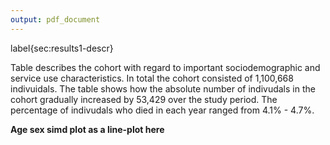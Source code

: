 ```yaml
---
output: pdf_document
---
```


\chapter{Results - Descriptive statistics}\label{ch:results-1}
\thispagestyle{empty}

\section{Descriptive statistics}label{sec:results1-descr}

\subsection{Participants}\label{subsec:results1-particp}

Table \ref{tab:results1-cohorttab} describes the cohort with regard to important sociodemographic and service use characteristics. In total the cohort consisted of 1,100,668 indivuidals. The table shows how the absolute number of indivudals in the cohort gradually increased by 53,429 over the study period. The percentage of indivudals who died in each year ranged from 4.1% - 4.7%. 

\begin{table}[]
\centering
\resizebox{\textwidth}{!}{%
\begin{threeparttable}
\begin{tabular}{@{}llrrrrr@{}}
\toprule
\textbf{Variable} & \textbf{Value} & \textbf{2011/12} & \textbf{2012/13} & \textbf{2013/14} & \textbf{2014/15} & \textbf{2015/16} \\ \midrule
\textbf{N in cohort} &  & 870896 & 895100 & 908295 & 920639 & 924325 \\
\textbf{N died} &  & 35870 (4.1) & 41701 (4.7) & 39348 (4.3) & 42365 (4.6) & 37992 (4.1) \\
\textbf{Sex} & Male & 382585 (43.9) & 395922 (44.2) & 404480 (44.5) & 412115 (44.8) & 415953 (45.0) \\
\textbf{} & Female & 488311 (56.1) & 499178 (55.8) & 503815 (55.5) & 508524 (55.2) & 508372 (55.0) \\
\textbf{Age (years)} & Mean (SD) & 74.8 (7.4) & 74.7 (7.4) & 74.7 (7.4) & 74.7 (7.4) & 74.7 (7.4) \\
\textbf{Age group (years)} & 65-69 & 256761 (29.5) & 269042 (30.1) & 274946 (30.3) & 278705 (30.3) & 282554 (30.6) \\
\textbf{} & 70-74 & 206129 (23.7) & 208829 (23.3) & 211466 (23.3) & 214387 (23.3) & 215897 (23.4) \\
\textbf{} & 75-79 & 170452 (19.6) & 173474 (19.4) & 175400 (19.3) & 176745 (19.2) & 175279 (19.0) \\
\textbf{} & 80-84 & 124677 (14.3) & 127606 (14.3) & 128500 (14.1) & 130151 (14.1) & 130131 (14.1) \\
\textbf{} & 85-89 & 73698 (8.5) & 74937 (8.4) & 75990 (8.4) & 77619 (8.4) & 77699 (8.4) \\
\textbf{} & 90-94 & 30732 (3.5) & 32711 (3.7) & 33710 (3.7) & 34150 (3.7) & 33432 (3.6) \\
\textbf{} & 95 plus & 8447 (1.0) & 8501 (0.9) & 8283 (0.9) & 8882 (1.0) & 9333 (1.0) \\
\textbf{N with  \textgreater{}=1 repeat medicine} &  & 775627 (89.1) & 795495 (88.9) & 807924 (88.9) & 818667 (88.9) & 821813 (88.9) \\
\textbf{Receiving social care} &  & 89769 (10.3) & 99111 (11.1) & 98361 (10.8) & 125619 (13.6) & 125367 (13.6) \\
\textbf{Receiving home care} &  & 41642 (4.8) & 42149 (4.7) & 42746 (4.7) & 42232 (4.6) & 41172 (4.5) \\
\textbf{Resident in care home} &  & 36513 (4.4) & 33292 (4.0) & 31397 (3.7) & 29089 (3.3) & 28136 (3.2) \\
\textbf{\textgreater{}= 1 USC episode} &  & 259137 (29.8) & 272574 (30.5) & 270872 (29.8) & 289504 (31.4) & 285013 (30.8) \\
\textbf{\textgreater{}=1 hospital admission} &  & 133153 (15.3) & 141868 (15.8) & 141745 (15.6) & 147757 (16.0) & 145741 (15.8) \\
\textbf{\textgreater{}=1 A \& E attendance} &  & 172747 (19.8) & 181728 (20.3) & 184100 (20.3) & 190563 (20.7) & 185736 (20.1) \\ \bottomrule
\end{tabular}%
\begin{tablenotes}
\item All values n(\%) unless otherwise stated 
\item \emph{Column}-wise percentages within grouped variables
\end{tablenotes}
\end{threeparttable}%
}
\caption{Charateristics of study population}
\label{tab:results1-cohorttab}
\end{table}

\FloatBarrier

\subsection{Age and sex}\label{subsec:results1-age-sex}

\begin{figure}[h]
  \centering
    \includegraphics{figures/chapter-results-1/02_age_sex_plot.png}
    \caption{Age and sex distribution. N = 908,295}
    \label{fig:results1-age-sex}
\end{figure}

\FloatBarrier

\subsection{Mortality}\label{subsec:results1-mortality}

\begin{figure}[h]
  \centering
    \includegraphics{figures/chapter-results-1/03_deaths_plot.png}
    \caption{Mortality. N = 39,348}
    \label{fig:results1-mortality}
\end{figure}

\FloatBarrier

\subsection{Repeat medicine groups}\label{subsec:results1-meds}

\begin{figure}[h]
  \centering
    \includegraphics{figures/chapter-results-1/08_pis_group_plot.png}
    \caption{Distribution of repeat medicines by group (label needs changed)}
    \label{fig:results1-meds-grp}
\end{figure}

\FloatBarrier

\subsection{Local authorities}\label{subsec:results1-la}

\begin{figure}[h]
  \centering
    \includegraphics{figures/chapter-results-1/04_la_count.png}
    \caption{Distribution of cohort by local authority. N = 908,295}
    \label{fig:results1-la}
\end{figure}

\FloatBarrier

\subsection{Deprivation}\label{subsec:results1-deprivation}

\begin{table}[h]
\centering
\resizebox{\textwidth}{!}{%
\begin{threeparttable}
\begin{tabular}{@{}llrrrrrr@{}}
\toprule
\textbf{Variable} & \textbf{Value} & \textbf{Quintile 1} & \textbf{Quintile 2} & \textbf{Quintile 3} & \textbf{Quintile 4} & \textbf{Quintile 5} & \textbf{Total} \\ \midrule
\textbf{Mortality} & Died & 8959 (22.8) & 8962 (22.8) & 8349 (21.2) & 7046 (17.9) & 6032 (15.3) & 39348 \\
\textbf{Sex} & Male & 70907 (17.5) & 83011 (20.5) & 87587 (21.7) & 82626 (20.4) & 80349 (19.9) & 404480 \\
\textbf{} & Female & 93411 (18.5) & 108326 (21.5) & 107134 (21.3) & 98407 (19.5) & 96537 (19.2) & 503815 \\
\textbf{Age} & Mean (SD) & 74.7 (7.3) & 74.9 (7.4) & 74.6 (7.4) & 74.5 (7.5) & 74.6 (7.5) &  \\
\textbf{Age group} & 65-69 & 47882 (17.4) & 55306 (20.1) & 59210 (21.5) & 57137 (20.8) & 55411 (20.2) & 274946 \\
\textbf{} & 70-74 & 38889 (18.4) & 44234 (20.9) & 45917 (21.7) & 42256 (20.0) & 40170 (19.0) & 211466 \\
\textbf{} & 75-79 & 32993 (18.8) & 38296 (21.8) & 37087 (21.1) & 33792 (19.3) & 33232 (18.9) & 175400 \\
\textbf{} & 80-84 & 24116 (18.8) & 28154 (21.9) & 27036 (21.0) & 24593 (19.1) & 24601 (19.1) & 128500 \\
\textbf{} & 85-89 & 13441 (17.7) & 16486 (21.7) & 16187 (21.3) & 14771 (19.4) & 15105 (19.9) & 75990 \\
\textbf{} & 90-94 & 5662 (16.8) & 7211 (21.4) & 7453 (22.1) & 6728 (20.0) & 6656 (19.7) & 33710 \\
\textbf{} & 95 plus & 1335 (16.1) & 1650 (19.9) & 1831 (22.1) & 1756 (21.2) & 1711 (20.7) & 8283 \\
\textbf{Total repeat medicines} & Mean (SD) & 6.5 (4.4) & 6 (4.2) & 5.4 (4.1) & 5 (3.9) & 4.7 (3.7) &  \\
\textbf{Medicines group} & 0-2 & 32592 (13.4) & 43087 (17.7) & 53356 (21.9) & 55425 (22.8) & 58939 (24.2) & 243399 \\
\textbf{} & 3-5 & 40973 (16.0) & 51820 (20.2) & 55585 (21.7) & 53463 (20.9) & 54138 (21.1) & 255979 \\
\textbf{} & 6-8 & 41104 (19.6) & 47125 (22.5) & 44645 (21.3) & 39402 (18.8) & 36974 (17.7) & 209250 \\
\textbf{} & over 9 & 49649 (24.9) & 49305 (24.7) & 41135 (20.6) & 32743 (16.4) & 26835 (13.4) & 199667 \\
\textbf{Receiving social care} &  & 23633 (24.0) & 25467 (25.9) & 20380 (20.7) & 15749 (16.0) & 13132 (13.4) & 98361 \\
\textbf{Receiving home care} &  & 10206 (23.9) & 11145 (26.1) & 8843 (20.7) & 6920 (16.2) & 5632 (13.2) & 42746 \\
\textbf{\textgreater{}=1 episode USC} &  & 58410 (21.6) & 61517 (22.7) & 55668 (20.6) & 49048 (18.1) & 46229 (17.1) & 270872 \\
\textbf{\textgreater{}=1 hospital admission} &  & 32936 (23.2) & 33390 (23.6) & 29349 (20.7) & 24360 (17.2) & 21710 (15.3) & 141745 \\
\textbf{\textgreater{}=1 A \& E episode} &  & 42587 (23.1) & 43166 (23.4) & 36376 (19.8) & 31184 (16.9) & 30787 (16.7) & 184100 \\ \bottomrule
\end{tabular}%
\begin{tablenotes}
\item All values n(\%) unless otherwise stated 
\item \emph{Row}-wise percentages within grouped variables
\end{tablenotes}
\end{threeparttable}%
}
\caption{Charateristics of study population by deprivation quintile 2013/14}
\label{tab:results1-deprivation}
\end{table}

\begin{figure}[h]
  \centering
    \includegraphics{figures/chapter-results-1/05_simd_la.png}
    \caption{Distribution of cohort by local authority and SIMD decile (Decile 1 - most deprived)}
    \label{fig:results1-la}
\end{figure}

**Age sex simd plot as a line-plot here**

\FloatBarrier

\section{Repeat medicines}\label{sec:results1-mm-meds}

\subsection{Distribution by sex}\label{subsec:results1-meds-sex}

\begin{figure}[h]
  \centering
    \includegraphics{figures/chapter-results-1/10_total_meds_hist_2.png}
    \caption{Repeat medicine distribution, by sex}
    \label{fig:results1-meds-hist}
\end{figure}

\subsection{Percentage by age group}\label{subsec:results1-meds-age}

\begin{figure}[h]
  \centering
    \includegraphics{figures/chapter-results-1/12_meds_age_count_plot.png}
    \caption{Repeat medicine proportion by age group}
    \label{fig:results1-meds-age-grp}
\end{figure}

\subsection{Percentage by deprivation}\label{subsec:results1-meds-simd}

\begin{figure}[h]
  \centering
    \includegraphics{figures/chapter-results-1/11_meds_simd_count_plot.png}
    \caption{Repeat medicine proportion by SIMD decile}
    \label{fig:results1-meds-simd}
\end{figure}



